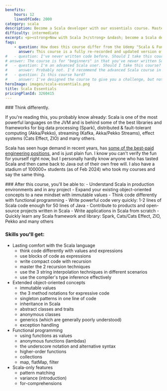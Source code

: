 ```yaml
---
benefits:
    hours: 12
    linesOfCode: 2000
category: scala
description: Become a Scala developer with our essentials course. Master the fundamentals of Scala and functional programming through clear lessons, practical exercises, and a smooth learning curve. Ideal for those with some programming experience, this course will quickly equip you with essential skills to enhance your coding toolkit.
difficulty: intermediate
excerpt: <p><strong>Now with Scala 3</strong> &ndash; become a Scala developer by mastering the essentials of Scala and functional programming with our comprehensive, hands-on course &ndash; <a href="/courses/scala-essentials-old">also available for Scala 2</a></p>
faqs:
    - question: How does this course differ from the Udemy "Scala & Functional Programming Essentials" course?
      answer: This course is a fully re-recorded and updated version of the Udemy course, featuring additional content, lessons, exercises, and code. It offers a smoother learning curve and is specifically designed for Scala 3, reflecting its future direction.
#   - question: I've never written code before. Should I take this course? It says it's for beginners.
# answer: The course is for "beginners" in that you've never written Scala before, but the course already assumes existing programming experience. I don't talk too much about the absolute basics, like what's a variable, an object or a method. I assume you know what they are, and I quickly move to how Scala works with them.
#   - question: I'm an advanced Scala user. Should I take this course?
#     answer: Probably not. I'd recommend the advanced Scala course in this case. I'm willing to bet that there are at least 3 topics or techniques in the advanced course you did not know, even if you've written Scala for 10 years.
#   - question: Is this course hard?
#     answer: I've designed the course to give you a challenge, but not too much that it becomes frustrating. In case you struggle with something, we have a whole group on Slack for discussions, and I'm responsive.
heroImage: images/scala-essentials.png
title: Scala Essentials
pricingPlanId: 3260415
---
```



<CourseLayout>
<Fragment slot="goal">
### Think differently.

If you're reading this, you probably know already: Scala is one of the most powerful languages on the JVM and is behind some of the best libraries and frameworks for big data processing (Spark), distributed & fault-tolerant computing (Akka/Pekko), streaming (Kafka, Akka/Pekko Streams), effect systems (Cats Effect, ZIO) and many others.

Scala has seen huge demand in recent years, has [some of the best-paid engineering positions](https://insights.stackoverflow.com/survey/2019#work-_-salary-and-experience-by-language), and is just plain fun. I know you can't verify the fun for yourself right now, but I personally hardly know anyone who has tasted Scala and then came back to Java out of their own free will. I also have a stadium of 100000+ students (as of Feb 2024) who took my courses and say the same thing.

</Fragment>
<Fragment slot="skills">
### After this course, you'll be able to:
- Understand Scala in production environments and in any project
- Expand your existing object-oriented concepts to a new mindset with immutable values
- Think code differently with functional programming
- Write powerful code very quickly: 1-2 lines of Scala code enough for 50 lines of Java
- Contribute to products and open-source projects written in Scala
- Write applications in Scala from scratch
- Quickly learn any Scala framework and library: Spark, Cats/Cats Effect, ZIO, Pekko and many others

### Skills you'll get:

- Lasting comfort with the Scala language
    - think code differently with values and expressions
    - use blocks of code as expressions
    - write compact code with recursion
    - master the 2 recursion techniques
    - use the 3 string interpolation techniques in different scenarios
    - use the compiler's type inference effectively
- Extended object-oriented concepts
    - immutable values
    - the 3 method notations for expressive code
    - singleton patterns in one line of code
    - inheritance in Scala
    - abstract classes and traits
    - anonymous classes
    - generics (which are generally poorly understood)
    - exception handling
- Functional programming
    - using functions as values
    - anonymous functions (lambdas)
    - the underscore notation and alternative syntax
    - higher-order functions
    - collections
    - map, flatMap, filter
- Scala-only features
    - pattern matching
    - variance (introduction)
    - for-comprehensions

</Fragment>
</CourseLayout>
